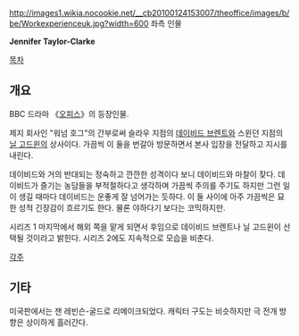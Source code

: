 http://images1.wikia.nocookie.net/__cb20100124153007/theoffice/images/b/be/Workexperienceuk.jpg?width=600
좌측 인물

'''Jennifer Taylor-Clarke'''

[[목차]]

== 개요 ==
BBC 드라마 《[[오피스(영국 드라마)|오피스]]》의 등장인물.

제지 회사인 "워넘 호그"의 간부로써 슬라우 지점의 [[데이비드 브렌트]]와 스윈던 지점의 [[닐 고드윈]]의 상사이다. 가끔씩 이 둘을 번갈아 방문하면서 본사 입장을 전달하고 지시를 내린다. 

데이비드와 거의 반대되는 정숙하고 깐깐한 성격이다 보니 데이비드와 마찰이 잦다. 데이비드가 즐기는 농담들을 부적절하다고 생각하며 가끔씩 주의를 주기도 하지만 그런 일이 생길 때마다 데이비드는 운좋게 잘 넘어가는 듯하다. 이 둘 사이에 아주 가끔씩은 묘한 성적 긴장감이 흐르기도 한다. 물론 야하다기 보다는 코믹하지만.

시리즈 1 마지막에서 해외 쪽을 맡게 되면서 후임으로 데이비드 브렌트나 닐 고드윈이 선택될 것이라고 밝힌다. 시리즈 2에도 지속적으로 모습을 비춘다. 

[[각주]]
== 기타 ==
미국판에서는 잰 레빈슨-굴드로 리메이크되었다. 캐릭터 구도는 비슷하지만 극 전개 방향은 상이하게 흘러간다. 
